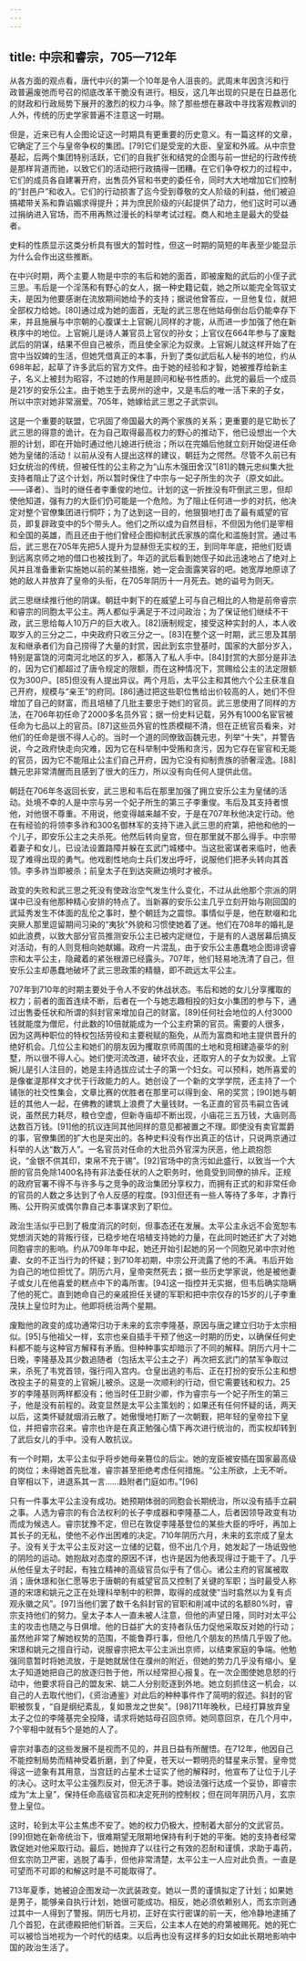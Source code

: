 ```yaml
---
---
---
```

title: 中宗和睿宗，705—712年
---



从各方面的观点看，唐代中兴的第一个10年是令人沮丧的。武周末年因贪污和行政普遍废弛而号召的彻底改革干脆没有进行。相反，这几年出现的只是在日益恶化的财政和行政局势下展开的激烈的权力斗争。除了那些想在暴政中寻找客观教训的人外，传统的历史学家普遍不注意这一时期。

但是，近来已有人企图论证这一时期具有更重要的历史意义。有一篇这样的文章，它确定了三个与皇帝争权的集团。[79]它们是受宠的大臣、皇室和外戚。从中宗登基起，后两个集团特别活跃，它们的自我扩张和结党的企图与前一世纪的行政传统是那样背道而驰，以致它们的活动把行政搞得一团糟。在它们争夺权力的过程中，它们的成员各自建署开府，出售员外官和书吏的委任令，同时大大地增加它们控制的“封邑户”和收入。它们的行动损害了迄今受到尊敬的文人阶级的利益，他们被迫搞裙带关系和靠谄媚求得提升；并为庶民阶级的兴起提供了动力，他们这时可以通过捐纳进入官场，而不用再熬过漫长的科举考试过程。商人和地主是最大的受益者。

史料的性质显示这类分析具有很大的暂时性，但这一时期的简短的年表至少能显示为什么会作出这些推断。

在中兴时期，两个主要人物是中宗的韦后和她的面首，即被废黜的武后的小侄子武三思。韦后是一个淫荡和有野心的女人，据一种史籍记载，她之所以能完全驾驭丈夫，是因为他要感谢在流放期间她给予的支持；据说他曾答应，一旦他复位，就把全部权力给她。[80]通过成为她的面首，无耻的武三思在他姑母倒台后仍能幸存下来，并且施展与中宗朝的心腹谋士上官婉儿同样的才能，从而进一步加强了他在新秩序中的地位。上官婉儿是诗人兼官员上官仪的孙女；上官仪在664年参与了废黜武后的阴谋，结果不但自己被杀，而且使全家沦为奴隶。上官婉儿就这样开始了在宫中当奴婢的生活，但她凭借真正的本事，升到了类似武后私人秘书的地位，约从698年起，起草了许多武后的官方文件。由于她的经验和才智，她被推荐给新主子，名义上被封为昭容，不过她的作用是顾问和秘书性质的。此党的最后一个成员是21岁的安乐公主。由于她生于去房州的途中，又是韦后的唯一活下来的子女，所以中宗对她非常溺爱。705年，她嫁给武三思之子武崇训。

这是一个重要的联盟，它巩固了帝国最大的两个家族的关系；更重要的是它助长了武三思的得意的诡计。在为自己取得最高权力的野心的推动下，他已设想出一个大胆的计划，即在开始时通过他儿媳进行统治；所以在完婚后他就立刻开始促进任命她为皇储的活动！以前从没有人提出这样的建议，朝廷为之愕然。尽管不久前已有妇女统治的传统，但被任性的公主称之为“山东木强田舍汉”[81]的魏元忠纠集大批支持者阻止了这个计划，所以暂时保住了中宗与一妃子所生的次子（原文如此。——译者）、当时的继任者李重俊的地位。计划的这一折挫没有吓倒武三思，但却使他知道，强有力的大臣们仍可能是一个危险。为了阻止任何进一步的对抗，他决定对整个官僚集团进行恫吓；为了达到这一目的，他狠狠地打击了最有威望的官员，即复辟政变中的5个带头人。他们之所以成为自然目标，不但因为他们是宰相和全国的英雄，而且还由于他们曾经企图抑制武氏家族的腐化和滥施封赏。通过韦后，武三思在705年先把5人提升为显赫但无实权的王，到同年年底，把他们贬谪到远离京师之地的借口也被找到了。年迈的武后看到她侄子如此迅速地占了绝对上风并且准备重新实施她以前的某些措施，她一定会面露笑容的吧。她宽厚地原谅了她的敌人并放弃了皇帝的头衔，在705年阴历十一月死去。她的谥号为则天。

武三思继续推行他的阴谋。朝廷中剩下的在威望上可与自己相比的人物是前帝睿宗和睿宗的同胞太平公主。两人都似乎满足于不过问政治；为了保证他们继续不干政，武三思给每人10万户的巨大收入。[82]唐制规定，接受这种实封的人，本人收取岁入的三分之二，中央政府只收三分之一。[83]在整个这一时期，武三思及其朋友和继承者们为自己捞得了大量的封赏，因此到玄宗登基时，国家的大部分岁入，特别是富饶的河南河北地区的岁入，都落入了私人手中。[84]封赏的大部分是非法的，因为它们都超过了唐令规定的限额，而在这种情况下，赏赐给公主的法定限额仅为300户。[85]但没有人提出异议。两个月后，太平公主和其他六个公主获准自己开府，规模与“亲王”的府同。[86]通过把这些职位售给出价较高的人，她们不但增加了自己的财富，而且培植了几批主要忠于她们的官员。武三思使用了同样的方法，在706年初任命了2000多名员外官；据一份史料记载，另外有1000名宦官被任命为七品以上的官员。[87]这些员外官的性质模糊不清，但在正统官员看来，对他们的任命是很不得人心的。当时一个道的同僚致函魏元忠，列举“十失”，并警告说，今之政府快走向灾难，因为它在科举制中受贿和贪污，因为它存在宦官和无能的官员，因为它不能阻止公主们自己开府，因为它没有抑制贵族的骄奢淫逸。[88]魏元忠非常清醒而且感到了很大的压力，所以没有向任何人提供此信。

朝廷在706年冬返回长安，武三思和韦后在那里加强了拥立安乐公主为皇储的活动。处境不幸的人是中宗与另一个妃子所生的第三子李重俊。韦后及其支持者恨他，对他很不尊重。不用说，他变得越来越不安，于是在707年秋他决定行动。他在有经验的将领李多祚和300名御林军的支持下进入武三思的府第，把他和他的一个儿子，即安乐公主之夫杀死。他然后转向皇宫，但在那里就不那么得手。中宗带着妻子和女儿，已设法设置路障并躲在玄武门城楼中。当这批密谋者来临时，他表现了难得出现的勇气。他戏剧性地向士兵们发出呼吁，说服他们把矛头转向其首领。李多祚当即被杀；前皇太子在到达突厥边境时才被杀。

政变的失败和武三思之死没有使政治空气发生什么变化，不过从此他那个宗派的阴谋中已没有他那种精心安排的特点了。当新寡的安乐公主几乎立刻开始与刚回国的武延秀发生不体面的乱伦之事时，整个朝廷为之震惊。事情似乎是，他在默啜和北突厥人那里逗留期间习染的“夷狄”外貌和习惯使她着了迷。他们在708年的婚礼是如此浪费，以致大部分官员推测安乐公主已被内定继位，于是有的人退居幕后搞反对活动，有的人则竞相向她献媚。政府一片混乱，由于安乐公主愚蠢地企图诽谤睿宗和太平公主，隐藏着的紧张根源已经露头。707年，他们轻易地洗清了自己，但安乐公主却愚蠢地破坏了武三思政策的精髓，即不疏远太平公主。

707年到710年的时期主要处于令人不安的休战状态。韦后和她的女儿分享攫取的权力；前者的面首连续不断，后者在一个与她志趣相投的妇女小集团的参与下，通过出售委任状和所谓的斜封官来增加自己的财富。[89]任何社会地位的人付3000钱就能度为僧尼，付此数的10倍就能成为一个公主府第的官员。需要的人很多，因为这两种职位的特权包括劳役和主要税赋的豁免，从而为富商和地主提供晋升的绝好机会。几位公主和她们的朋友因为攫取京师周围的土地和竞相建造豪华的别墅，所以很不得人心。她们使河流改道，破坏农业，还取穷人的子女为奴隶。上官婉儿是引人注目的，她是主持选拔应试士子的第一个妇女。可以预料，她所喜爱的是像崔湜那样文才优于行政能力的人。她创设了一个新的文学学院，还主持了一个铺张的社交性集会，文章比赛的优胜者在那里可以得到金、帛的奖赏；[90]她与朝廷的其他人一起，在佛教的建筑上浪费了大量钱财。一名正直的官员韦嗣立告诫说，虽然民力耗尽，粮仓空虚，但新寺庙却不断出现，小庙花三五万钱，大庙则高达数百万钱。[91]他的抗议连同其他同样的意见都被置之不理。即使没有卖官鬻爵的事，官僚集团的扩大也是突出的。各种史料没有作出真正的估计，只说两京通过科举的人达“数万人”。一名官员对任命的大批员外官深为厌恶，他上疏抱怨说，“金银不供其印，束帛不充于锡”。[92]官场中的贪污如此盛行，以致当一个大胆的官员免除1400名持有非法委任状的人之职务时，他竟受到同僚的排斥。正规的政府官署不得不与许多与之竞争的政治集团分享权力，而拥有正式的和非常任命的官员的人数之多达到了令人反感的程度。[93]但还有一些人等待了多年，才靠行贿、公开购买或偶尔靠自己本事谋求到了职位。

政治生活似乎已到了极度消沉的时刻，但事态还在发展。太平公主永远不会宽恕韦党想消灭她的背叛行径，已稳步地在培植支持她的力量，在此同时她还扩大了对她同胞睿宗的影响。约从709年年中起，她还开始引起她的另一个同胞兄弟中宗对他妻、女的不正当行为的怀疑；到710年初期，中宗公开流露了他的不满。韦后开始为自己的地位担忧了。阴历六月，皇帝突然死去；据一些历史学家说，他是被他妻子或女儿在他喜爱的糕点中下的毒所害。[94]这一指控并无实据，但韦后确实隐瞒了他的死亡。直到她命自己的亲戚担任关键的军职和把中宗仅存的15岁的儿子李重茂扶上皇位时为止。他即将统治两个星期。

废黜他的政变的成功通常归功于未来的玄宗李隆基，原因与唐之建立归功于太宗相似。[95]与他祖父一样，玄宗也亲自插手干预了他这一时期的历史，以确保任何史料都不能与这种官方解释有矛盾。但种种事实却暗示了不同的解释。阴历六月十二日晚，李隆基及其少数追随者（包括太平公主之子）再次把玄武门的禁军争取过来，杀死了韦党首领，强行闯入宫内。仓皇出逃的韦后、正在打扮的安乐公主和想改投主子的易变的上官婉儿被杀。这是一次顺利的行动，但它需要钱和权力。25岁的李隆基则两样都没有；他当时任卫尉少卿，作为睿宗与一个妃子所生的第三子，他是没有前程的。政变显然是太平公主策划的；如果还有任何怀疑的话，两天以后，这类怀疑就烟消云散了。她傲慢地打断了一次朝觐，把年轻的皇帝拉下皇位，并把睿宗召来。睿宗也许是在真正勉强心情下再次进行统治的，而实权却转到了武后女儿的手中。没有人敢抗议。

有一个时期，太平公主似乎将步她母亲篡位的后尘。她的宠臣被安插在国家最高级的岗位；未得她首先批准，睿宗甚至拒绝考虑任何措施。“公主所欲，上无不听。自宰相以下，进退系其一言……趋附者门庭如市。”[96]

只有一件事太平公主没有成功。她预期体弱的同胞会长期统治，所以没有插手立嗣之事。人选为睿宗的有合法权利的长子李成器和李隆基二人，后者因领导政变有功而成为候选人。睿宗犹豫不定，但已在敦促李隆基登位的某些大臣的呼吁，再加上其长子的无私，使他不必作出困难的决定。710年阴历六月，未来的玄宗成了皇太子。没有关于太平公主反对这一立储的记载，但不出几个月，她发起了一场诋毁他的阴险的运动。她抱敌对态度的原因不详，也许是因为他表现得过于能干了。几乎从他任皇太子时起，有独立精神的高级官员似乎有了信心。诸公主府的官属被取消；唐休璟和张仁愿等忠于唐朝的有威望官员又控制了关键的军职；当时最受人称道的宋璟和姚元之正在处理科举制中的积弊，取得的成就使“当时翕然以为复有贞观永徽之风”。[97]当他们罢了数千名斜封官的官职和削减中试的名额80%时，睿宗支持他们的努力。皇太子本人一直未被人注意，但他的声望日隆，同时对太平公主的攻击也随之与日俱增。他的日益扩大的支持者队伍力促他采取反对她的行动；虽然他非常了解她权势的范围，不能鲁莽行事，但他几个朋友的热情几乎毁了他。宋璟和姚元之擅自行动，说服睿宗把太平公主派出京师，以结束家庭的争端。他勉强同意暂时将她流放，于是她就居住在濮州的附近，但她的势力几乎没有缩小。皇太子知道她把自己的放逐归咎于他，所以经常担心报复。在一次企图使她息怒的行动中，他要求将自己的盟友宋、姚二人分别贬逐到外地。她立刻抓住这一机会，以自己的人去取代他们，《资治通鉴》对此后的种种事件作了简明的叙述。斜封的官职被恢复，“自是纲纪紊乱，复如景龙之世矣”。[98]711年晚秋，已经打算放弃皇太子之位的李隆基完全投降，请求将她姑母召回京师。她同意回京，在几个月中，7个宰相中就有5个是她的人了。

睿宗对事态的这些发展不是视而不见的，并且日益有所醒悟。在712年，他因自己不能控制局势而精神受着折磨，到了仲夏，苍天以一颗明亮的彗星来示警。皇帝觉得这一迹象有其用意，当宫廷的占星术士证实了他的解释时，他宣布了让位于儿子的决心。这时太平公主强烈反对，但无济于事。她设法强行达成一个妥协，即睿宗成为“太上皇”，保持任命高级官员和决定死刑的控制权；但在同年阴历八月，玄宗登上皇位。

这时，轮到太平公主焦虑不安了。她的权力仍极大，控制着大部分的文武官员。[99]但她在新帝统治下，很难期望无限期地保持有利于她的平衡。她的支持者经常敦促她对他采取行动。最后，她抛弃了以往行之有效的忍耐和谨慎，求助于毒药，但玄宗防卫严密，逃脱了毒手，但他非常清楚，太平公主一人应对此负责。一直是可望而不可即的和解这时是不可能取得了。

713年夏季，她被迫企图发动一次武装政变。她以一贯的谨慎拟定了计划；如果她是男子，能够亲自执行计划，她很可能成功。相反，她必须依赖别人，而玄宗则通过其中一人得到了警报。阴历七月初，正好在实行密谋的前一天，他冷静地逮捕了几个首犯，在武德殿把他们斩首。三天后，公主本人在她的府第被赐死。她的死亡可以被恰当地视为一个时代的结束。以后再也没有这样多的妇女如此长期地影响中国的政治生活了。